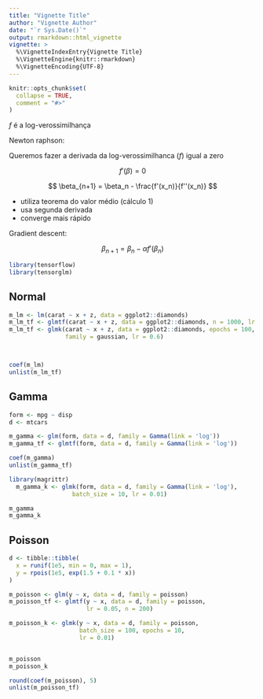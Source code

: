 ```yaml
---
title: "Vignette Title"
author: "Vignette Author"
date: "`r Sys.Date()`"
output: rmarkdown::html_vignette
vignette: >
  %\VignetteIndexEntry{Vignette Title}
  %\VignetteEngine{knitr::rmarkdown}
  %\VignetteEncoding{UTF-8}
---
```


```r
knitr::opts_chunk$set(
  collapse = TRUE,
  comment = "#>"
)
```


$f$ é a log-verossimilhança 

Newton raphson:

Queremos fazer a derivada da log-verossimilhanca ($f$) igual a zero

$$
f'(\beta) = 0
$$

$$
\beta_{n+1} = \beta_n - \frac{f'(x_n)}{f''(x_n)}
$$




- utiliza teorema do valor médio (cálculo 1)
- usa segunda derivada
- converge mais rápido


Gradient descent:

$$
\beta_{n+1} = \beta_{n} - \alpha f'(\beta_n)
$$






```r
library(tensorflow)
library(tensorglm)
```

## Normal

```r
m_lm <- lm(carat ~ x + z, data = ggplot2::diamonds)
m_lm_tf <- glmtf(carat ~ x + z, data = ggplot2::diamonds, n = 1000, lr = 0.7)
m_lm_tf <- glmk(carat ~ x + z, data = ggplot2::diamonds, epochs = 100,
                family = gaussian, lr = 0.6)



coef(m_lm)
unlist(m_lm_tf)
```

## Gamma

```r
form <- mpg ~ disp
d <- mtcars

m_gamma <- glm(form, data = d, family = Gamma(link = 'log'))
m_gamma_tf <- glmtf(form, data = d, family = Gamma(link = 'log'))

coef(m_gamma)
unlist(m_gamma_tf)

library(magrittr)
  m_gamma_k <- glmk(form, data = d, family = Gamma(link = 'log'),
                  batch_size = 10, lr = 0.01)

m_gamma
m_gamma_k
```

## Poisson

```r
d <- tibble::tibble(
  x = runif(1e5, min = 0, max = 1), 
  y = rpois(1e5, exp(1.5 + 0.1 * x))
)

m_poisson <- glm(y ~ x, data = d, family = poisson)
m_poisson_tf <- glmtf(y ~ x, data = d, family = poisson,
                      lr = 0.05, n = 200)

m_poisson_k <- glmk(y ~ x, data = d, family = poisson,
                    batch_size = 100, epochs = 10,
                    lr = 0.01)


m_poisson
m_poisson_k

round(coef(m_poisson), 5)
unlist(m_poisson_tf)
```

